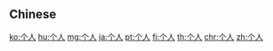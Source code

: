 {{also|個人}}
==Chinese==
{{zh-see|個人}}

[[ko:个人]]
[[hu:个人]]
[[mg:个人]]
[[ja:个人]]
[[pt:个人]]
[[fi:个人]]
[[th:个人]]
[[chr:个人]]
[[zh:个人]]